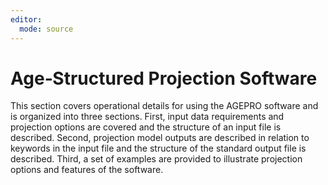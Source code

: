 ```yaml
---
editor: 
  mode: source
---
```


# Age‐Structured Projection Software {.unnumbered}

This section covers operational details for using the AGEPRO software and is organized into three sections. First, input data requirements and projection options are covered and the structure of an input file is described. Second, projection model outputs are described in relation to keywords in the input file and the structure of the standard output file is described. Third, a set of examples are provided to illustrate projection options and features of the software.
